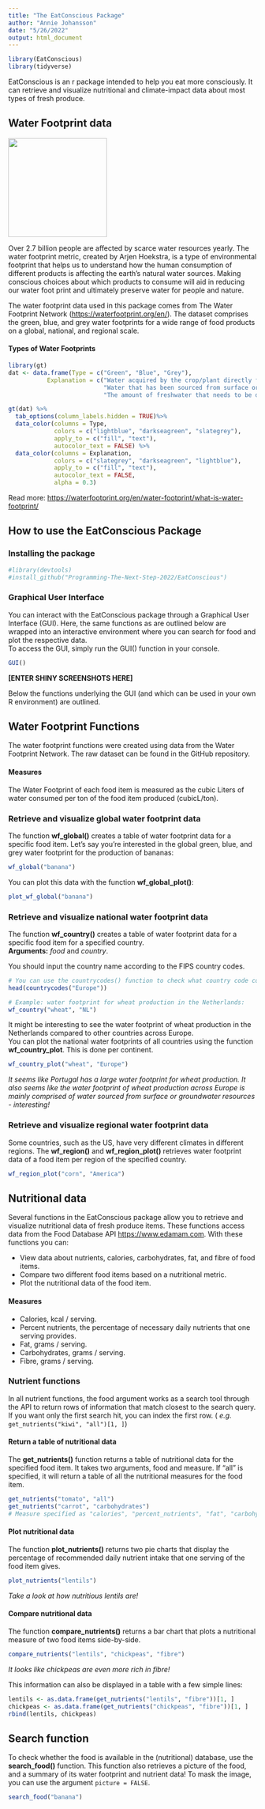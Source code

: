 ```yaml
---
title: "The EatConscious Package"
author: "Annie Johansson"
date: "5/26/2022"
output: html_document
---
```


```r
library(EatConscious)
library(tidyverse)
```

EatConscious is an r package intended to help you eat more consciously. It can retrieve and visualize nutritional and climate-impact data about most types of fresh produce.

## Water Footprint data

<img src="www/image.jpg" width="200"/>

Over 2.7 billion people are affected by scarce water resources yearly. The water footprint metric, created by Arjen Hoekstra, is a type of environmental footprint that helps us to understand how the human consumption of different products is affecting the earth's natural water sources. Making conscious choices about which products to consume will aid in reducing our water foot print and ultimately preserve water for people and nature.

The water footprint data used in this package comes from The Water Footprint Network (<https://waterfootprint.org/en/>). The dataset comprises the green, blue, and grey water footprints for a wide range of food products on a global, national, and regional scale.

#### Types of Water Footprints

```r
library(gt)
dat <- data.frame(Type = c("Green", "Blue", "Grey"), 
           Explanation = c("Water acquired by the crop/plant directly from natural sources, such as precipitation.", 
                           "Water that has been sourced from surface or groundwater resources.", 
                           "The amount of freshwater that needs to be discharged into the water source to remove pollutants and meet water quality standards."))

gt(dat) %>% 
  tab_options(column_labels.hidden = TRUE)%>% 
  data_color(columns = Type, 
             colors = c("lightblue", "darkseagreen", "slategrey"),
             apply_to = c("fill", "text"),
             autocolor_text = FALSE) %>% 
  data_color(columns = Explanation, 
             colors = c("slategrey", "darkseagreen", "lightblue"),
             apply_to = c("fill", "text"),
             autocolor_text = FALSE, 
             alpha = 0.3) 
```

Read more: <https://waterfootprint.org/en/water-footprint/what-is-water-footprint/>

## How to use the EatConscious Package

### Installing the package

```r
#library(devtools)
#install_github("Programming-The-Next-Step-2022/EatConscious")
```

### Graphical User Interface

You can interact with the EatConscious package through a Graphical User Interface (GUI). Here, the same functions as are outlined below are wrapped into an interactive environment where you can search for food and plot the respective data.\
To access the GUI, simply run the GUI() function in your console.

```r
GUI()
```

**[ENTER SHINY SCREENSHOTS HERE]**

Below the functions underlying the GUI (and which can be used in your own R environment) are outlined.

## Water Footprint Functions

The water footprint functions were created using data from the Water Footprint Network. The raw dataset can be found in the GitHub repository.

#### Measures

The Water Footprint of each food item is measured as the cubic Liters of water consumed per ton of the food item produced (cubicL/ton).

### Retrieve and visualize global water footprint data

The function **wf_global()** creates a table of water footprint data for a specific food item. Let's say you're interested in the global green, blue, and grey water footprint for the production of bananas:

```r
wf_global("banana") 
```

You can plot this data with the function **wf_global_plot()**:

```r
plot_wf_global("banana")
```

### Retrieve and visualize national water footprint data

The function **wf_country()** creates a table of water footprint data for a specific food item for a specified country.\
**Arguments:** *food* and *country*.

You should input the country name according to the FIPS country codes.

```r
# You can use the countrycodes() function to check what country code corresponds to which country within a specified continent.  
head(countrycodes("Europe"))
```

```r
# Example: water footprint for wheat production in the Netherlands: 
wf_country("wheat", "NL")
```

It might be interesting to see the water footprint of wheat production in the Netherlands compared to other countries across Europe.\
You can plot the national water footprints of all countries using the function **wf_country_plot**. This is done per continent.

```r
wf_country_plot("wheat", "Europe")
```

*It seems like Portugal has a large water footprint for wheat production. It also seems like the water footprint of wheat production across Europe is mainly comprised of water sourced from surface or groundwater resources - interesting!*

### Retrieve and visualize regional water footprint data

Some countries, such as the US, have very different climates in different regions. The **wf_region()** and **wf_region_plot()** retrieves water footprint data of a food item per region of the specified country.

```r
wf_region_plot("corn", "America")
```

## Nutritional data

Several functions in the EatConscious package allow you to retrieve and visualize nutritional data of fresh produce items. These functions access data from the Food Database API <https://www.edamam.com>. With these functions you can:

-   View data about nutrients, calories, carbohydrates, fat, and fibre of food items.\
-   Compare two different food items based on a nutritional metric.\
-   Plot the nutritional data of the food item.

#### Measures

-   Calories, kcal / serving.\
-   Percent nutrients, the percentage of necessary daily nutrients that one serving provides.\
-   Fat, grams / serving.\
-   Carbohydrates, grams / serving.\
-   Fibre, grams / serving.

### Nutrient functions

In all nutrient functions, the food argument works as a search tool through the API to return rows of information that match closest to the search query. If you want only the first search hit, you can index the first row. ( *e.g.* `get_nutrients("kiwi", "all")[1, ]`)

#### Return a table of nutritional data

The **get_nutrients()** function returns a table of nutritional data for the specified food item. It takes two arguments, food and measure. If "all" is specified, it will return a table of all the nutritional measures for the food item.

```r
get_nutrients("tomato", "all")
get_nutrients("carrot", "carbohydrates")
# Measure specified as "calories", "percent_nutrients", "fat", "carbohydrates", "fibre", or "all". 
```

#### Plot nutritional data

The function **plot_nutrients()** returns two pie charts that display the percentage of recommended daily nutrient intake that one serving of the food item gives.

```r
plot_nutrients("lentils")
```

*Take a look at how nutritious lentils are!*

#### Compare nutritional data

The function **compare_nutrients()** returns a bar chart that plots a nutritional measure of two food items side-by-side.

```r
compare_nutrients("lentils", "chickpeas", "fibre")
```

*It looks like chickpeas are even more rich in fibre!*

This information can also be displayed in a table with a few simple lines:

```r
lentils <- as.data.frame(get_nutrients("lentils", "fibre"))[1, ]
chickpeas <- as.data.frame(get_nutrients("chickpeas", "fibre"))[1, ]
rbind(lentils, chickpeas)
```

## Search function

To check whether the food is available in the (nutritional) database, use the **search_food()** function. This function also retrieves a picture of the food, and a summary of its water footprint and nutrient data! To mask the image, you can use the argument `picture = FALSE`.

```r
search_food("banana")
```
